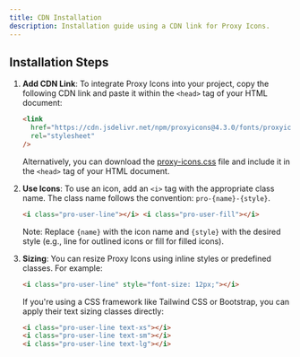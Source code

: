 ```yaml
---
title: CDN Installation
description: Installation guide using a CDN link for Proxy Icons.
---
```


## Installation Steps

1. **Add CDN Link**: To integrate Proxy Icons into your project, copy the following CDN link and paste it within the `<head>` tag of your HTML document:

   ```html
   <link
     href="https://cdn.jsdelivr.net/npm/proxyicons@4.3.0/fonts/proxyicons.css"
     rel="stylesheet"
   />
   ```

   Alternatively, you can download the <a href="#">proxy-icons.css</a> file and include it in the `<head>` tag of your HTML document.

2. **Use Icons**: To use an icon, add an `<i>` tag with the appropriate class name. The class name follows the convention: `pro-{name}-{style}`.

   ```html
   <i class="pro-user-line"></i> <i class="pro-user-fill"></i>
   ```

   Note: Replace `{name}` with the icon name and `{style}` with the desired style (e.g., line for outlined icons or fill for filled icons).

3. **Sizing**: You can resize Proxy Icons using inline styles or predefined classes. For example:

   ```html
   <i class="pro-user-line" style="font-size: 12px;"></i>
   ```

   If you're using a CSS framework like Tailwind CSS or Bootstrap, you can apply their text sizing classes directly:

   ```html
   <i class="pro-user-line text-xs"></i>
   <i class="pro-user-line text-sm"></i>
   <i class="pro-user-line text-lg"></i>
   ```
